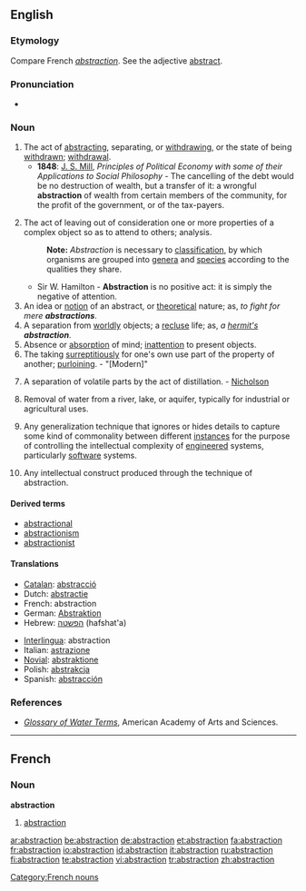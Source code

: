 {{wikipedia|Abstraction (disambiguation)|Abstraction}}
==English==

===Etymology===
Compare French ''[[#French|abstraction]]''. See the adjective [[abstract]].

===Pronunciation===
*{{audio|en-us-abstraction.ogg|Audio (US)}}


===Noun===
{{en-noun}}

# The act of [[abstracting]], separating, or [[withdrawing]], or the state of being [[withdrawn]]; [[withdrawal]].
#*'''1848''': [[w:John Stuart Mill|J. S. Mill]], ''Principles of Political Economy with some of their Applications to Social Philosophy'' - The cancelling of the debt would be no destruction of wealth, but a transfer of it: a wrongful '''abstraction''' of wealth from certain members of the community, for the profit of the government, or of the tax-payers.
# {{philosophy}} The act of leaving out of consideration one or more properties of a complex object so as to attend to others; analysis.
#: '''Note:''' ''Abstraction'' is necessary to [[classification]], by which organisms are grouped into [[genera]] and [[specie]]s according to the qualities they share.
#*Sir W. Hamilton - '''Abstraction''' is no positive act: it is simply the negative of attention.
# An idea or [[notion]] of an abstract, or [[theoretical]] nature; as, ''to fight for mere '''abstractions'''''.
# A separation from [[worldly]] objects; a [[recluse]] life; as, ''a [[hermit's]] '''abstraction'''''.
# Absence or [[absorption]] of mind; [[inattention]] to present objects.
# The taking [[surreptitiously]] for one's own use part of the property of another; [[purloining]]. - "[Modern]"
# {{chemistry}} A separation of volatile parts by the act of distillation. - [[Nicholson]]
# {{engineering}} Removal of water from a river, lake, or aquifer, typically for industrial or agricultural uses.
# {{computing}} Any generalization technique that ignores or hides details to capture some kind of commonality between different [[instances]] for the purpose of controlling the intellectual complexity of [[engineered]] systems, particularly [[software]] systems.
# {{computing}} Any intellectual construct produced through the technique of abstraction.

====Derived terms====
*[[abstractional]]
*[[abstractionism]]
*[[abstractionist]]

====Translations====
{{top}}
*[[Catalan]]: [[abstracció]] {{f}}
*Dutch: [[abstractie]] {{f}}
*French: abstraction {{f}}
*German: [[Abstraktion]] {{f}}
*Hebrew: [[הפשטה]] (hafshat'a) {{f}}
{{mid}}
*[[Interlingua]]: abstraction
*Italian: [[astrazione]] {{f}}
*[[Novial]]: [[abstraktione]]
*Polish: [[abstrakcja]] {{f}}
*Spanish: [[abstracción]] {{f}}
{{bottom}}

===References===
{{R:Century 1911}}
{{R:Webster 1913}}
*''[http://www.aaas.org/international/ehn/waterpop/gloss.htm Glossary of Water Terms]'', American Academy of Arts and Sciences.

----
==French==

===Noun===
'''abstraction''' {{f}}
#[[#English|abstraction]]

[[Category:French nouns]]

[[ar:abstraction]]
[[be:abstraction]]
[[de:abstraction]]
[[et:abstraction]]
[[fa:abstraction]]
[[fr:abstraction]]
[[io:abstraction]]
[[id:abstraction]]
[[it:abstraction]]
[[ru:abstraction]]
[[fi:abstraction]]
[[te:abstraction]]
[[vi:abstraction]]
[[tr:abstraction]]
[[zh:abstraction]]